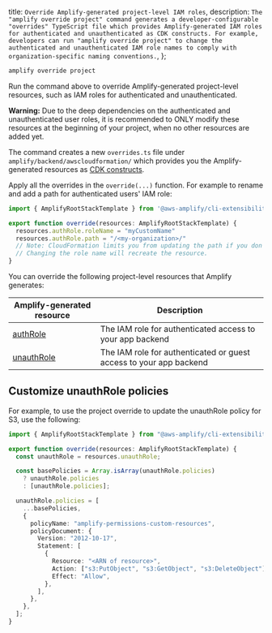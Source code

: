   title: `Override Amplify-generated project-level IAM roles`,
  description: `The "amplify override project" command generates a developer-configurable "overrides" TypeScript file which provides Amplify-generated IAM roles for authenticated and unauthenticated as CDK constructs. For example, developers can run "amplify override project" to change the authenticated and unauthenticated IAM role names to comply with organization-specific naming conventions.`,
};

```bash
amplify override project
```

Run the command above to override Amplify-generated project-level resources, such as IAM roles for authenticated and unauthenticated.

<Callout warning>

**Warning:** Due to the deep dependencies on the authenticated and unauthenticated user roles, it is recommended to ONLY modify these resources at the beginning of your project, when no other resources are added yet.
</Callout>

The command creates a new `overrides.ts` file under `amplify/backend/awscloudformation/` which provides you the Amplify-generated resources as [CDK constructs](https://docs.aws.amazon.com/cdk/latest/guide/home.html).

Apply all the overrides in the `override(...)` function. For example to rename and add a path for authenticated users' IAM role:
```ts
import { AmplifyRootStackTemplate } from '@aws-amplify/cli-extensibility-helper';

export function override(resources: AmplifyRootStackTemplate) {
  resources.authRole.roleName = "myCustomName"
  resources.authRole.path = "/<my-organization>/"
  // Note: CloudFormation limits you from updating the path if you don't recreate the resource.
  // Changing the role name will recreate the resource.
}
```

You can override the following project-level resources that Amplify generates:

|Amplify-generated resource|Description|
|-|-|
|[authRole](https://docs.aws.amazon.com/AWSCloudFormation/latest/UserGuide/aws-resource-iam-role.html)|The IAM role for authenticated access to your app backend|
|[unauthRole](https://docs.aws.amazon.com/AWSCloudFormation/latest/UserGuide/aws-resource-iam-role.html)|The IAM role for authenticated or guest access to your app backend|


## Customize unauthRole policies

For example, to use the project override to update the unauthRole policy for S3, use the following:

```ts
import { AmplifyRootStackTemplate } from "@aws-amplify/cli-extensibility-helper";

export function override(resources: AmplifyRootStackTemplate) {
  const unauthRole = resources.unauthRole;

  const basePolicies = Array.isArray(unauthRole.policies)
    ? unauthRole.policies
    : [unauthRole.policies];

  unauthRole.policies = [
    ...basePolicies,
    {
      policyName: "amplify-permissions-custom-resources",
      policyDocument: {
        Version: "2012-10-17",
        Statement: [
          {
            Resource: "<ARN of resource>",
            Action: ["s3:PutObject", "s3:GetObject", "s3:DeleteObject"],
            Effect: "Allow",
          },
        ],
      },
    },
  ];
}


```
